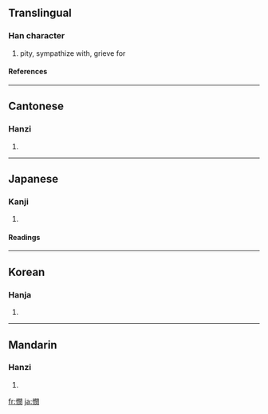 {{see|悯}}

==Translingual==
===Han character===
{{Han char|rn=61|rad=心|as=12|sn=15|four=9702<sub>0</sub>|canj=心日弓大 (PANK)}}
# pity, sympathize with, grieve for
====References====
{{Han ref|kx=0403.320|dkj=11252|dj=0744.010|hdz=42357.040|uh=61AB|ud=25003|bh=BCA7|bd=48295}}
----
==Cantonese==
===Hanzi===
{{yue-hanzi|jyut=|y=man5}}
# {{defn|Cantonese}}
----
==Japanese==
===Kanji===
{{ja-kanji|grade=|rs=心12}}
# {{defn|Japanese}} 
====Readings====
{{ja-readings|on=[[びん]] (bin), [[みん]] (min)|kun=[[あわれむ]] (awaremu), [[うれえる]] (ureeru)}}
----
==Korean==
===Hanja===
{{ko-hanja|hangeul=민|eumhun=|rv=min|mr=min|y=min}}
# {{defn|Korean}}
----
==Mandarin==
===Hanzi===
{{cmn-hanzi|sim=悯|pin=[[mǐn]] ([[min3]])|wg=min<sup>3</sup>}}
# {{defn|Mandarin}}

[[fr:憫]]
[[ja:憫]]